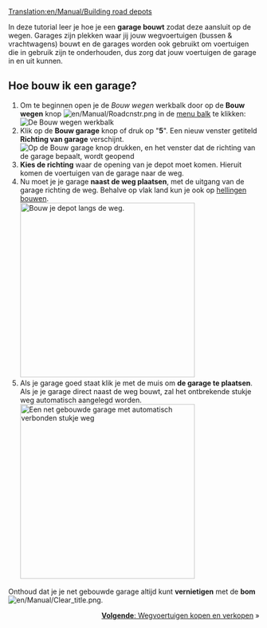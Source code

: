 [[Translation:en/Manual/Building road depots]]
{{nl/Manual/Tutorial/Tutorial}}

In deze tutorial leer je hoe je een '''garage bouwt''' zodat deze aansluit op de wegen.
Garages zijn plekken waar jij jouw wegvoertuigen (bussen & vrachtwagens) bouwt en de garages worden ook gebruikt om voertuigen die in gebruik zijn te onderhouden, dus zorg dat jouw voertuigen de garage in en uit kunnen. 
== Hoe bouw ik een garage? ==
# Om te beginnen open je de ''Bouw wegen'' werkbalk door op de '''Bouw wegen''' knop [[File:en/Manual/Roadcnstr.png]] in de [[nl/Manual/Spelinterface#de-menubalk|menu balk]] te klikken:<br/>[[File:en/Bouwweg 1.png|none|frame|De ''Bouw wegen'' werkbalk]]
# Klik op de '''Bouw garage''' knop of druk op "'''5'''". Een nieuw venster getiteld '''Richting van garage''' verschijnt.<br/>[[File:nl/Manual/Bouwwegdepot 1.png|none|frame|Op de Bouw garage knop drukken, en het venster dat de richting van de garage bepaalt, wordt geopend]]
# '''Kies de richting''' waar de opening van je depot moet komen. Hieruit komen de voertuigen van de garage naar de weg.
# Nu moet je je garage '''naast de weg plaatsen''', met de uitgang van de garage richting de weg. Behalve op vlak land kun je ook op [[nl/Archive/Manual/Settings/Bouwen op hellingen|hellingen bouwen]].<br/>[[File:nl/Manual/Bouwwegdepot 2.png|none|thumb|350px|Bouw je depot langs de weg.]]
# Als je garage goed staat klik je met de muis om '''de garage te plaatsen'''. Als je je garage direct naast de weg bouwt, zal het ontbrekende stukje weg automatisch aangelegd worden.<br/>[[File:nl/Manual/Bouwwegdepot 3.png|none|thumb|350px|Een net gebouwde garage met automatisch verbonden stukje weg]]

Onthoud dat je je net gebouwde garage altijd kunt '''vernietigen''' met de '''bom''' [[File:en/Manual/Clear title.png]].

<span style="float: right">[[nl/Manual/Wegvoertuigen kopen en verkopen|'''Volgende''': Wegvoertuigen kopen en verkopen]] &raquo;</span>